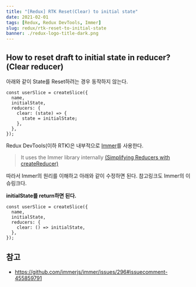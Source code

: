 ```yaml
---
title: "[Redux] RTK Reset(Clear) to initial state"
date: 2021-02-01
tags: [Redux, Redux DevTools, Immer]
slug: redux/rtk-reset-to-initial-state
banner: ./redux-logo-title-dark.png
---
```


## How to reset draft to initial state in reducer?(Clear reducer)

아래와 같이 State를 Reset하려는 경우 동작하지 않는다.

```tsx
const userSlice = createSlice({
  name,
  initialState,
  reducers: {
    clear: (state) => {
      state = initialState;
    },
  },
});
```

Redux DevTools(이하 RTK)은 내부적으로 [Immer](https://github.com/immerjs/immer)를 사용한다.

> It uses the Immer library internally [(Simplifying Reducers with createReducer)](https://redux-toolkit.js.org/usage/usage-guide#simplifying-reducers-with-createreducer)

따라서 Immer의 원리를 이해하고 아래와 같이 수정하면 된다. 참고링크도 Immer의 이슈링크다.

**initialState를 return하면 된다.**

```tsx
const userSlice = createSlice({
  name,
  initialState,
  reducers: {
    clear: () => initialState,
  },
});
```

## 참고

- https://github.com/immerjs/immer/issues/296#issuecomment-455859791
